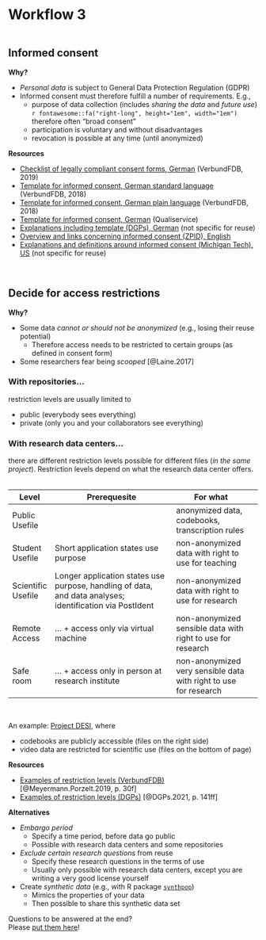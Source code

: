 # Workflow 3

```r
```


## Informed consent
**Why?**  

* *Personal data* is subject to General Data Protection Regulation (GDPR)
* Informed consent must therefore fulfill a number of requirements. E.g.,
  - purpose of data collection (includes *sharing the data* and *future use*)<br />`r fontawesome::fa("right-long", height="1em", width="1em")` therefore often "broad consent"
  - participation is voluntary and without disadvantages
  - revocation is possible at any time (until anonymized)
   
**Resources**  

* [Checklist of legally compliant consent forms, German](https://doi.org/10.25656/01:22297) (VerbundFDB, 2019)
* [Template for informed consent, German standard language](https://doi.org/10.25656/01:22301) (VerbundFDB, 2018)
* [Template for informed consent, German plain language](https://doi.org/10.25656/01:22302) (VerbundFDB, 2018)
* [Template for informed consent, German](https://www.qualiservice.org/de/datenschutz.html) (Qualiservice)
* [Explanations including template (DGPs), German](https://zwpd.transmit.de/images/zwpd/dienstleistungen/ethikkommission/0.1a_datenschutzrechtliche_empfehlungen_einwilligungforschungsvorhaben.pdf) (not specific for reuse)
* [Overview and links concerning informed consent (ZPID), English](https://datawizkb.leibniz-psychology.org/index.php/before-my-project-starts/informed-consent/)
* [Explanations and definitions around informed consent (Michigan Tech), US](https://www.mtu.edu/research/integrity/docs/michigan-tech-hrpp-standard-operations-procedures.pdf) (not specific for reuse)

\

## Decide for access restrictions
**Why?**  

* Some data *cannot or should not be anonymized* (e.g., losing their reuse potential)
   - Therefore access needs to be restricted to certain groups (as defined in consent form)
* Some researchers fear being *scooped* [@Laine.2017]

::: {.callout-note collapse="true" icon=false}
### With repositories...
restriction levels are usually limited to

* public (everybody sees everything)
* private (only you and your collaborators see everything)
:::

::: {.callout-note collapse="true" icon=false}
### With research data centers... 
there are different restriction levels possible for different files (*in the same project*). Restriction levels depend on what the research data center offers.   
\
  
| Level              | Prerequesite                                                                                             | For what                                                         |   |
|--------------------|----------------------------------------------------------------------------------------------------------|------------------------------------------------------------------|---|
| Public Usefile     |                                                                                                          | anonymized data, codebooks, transcription rules                  |   |
| Student Usefile    | Short application states use purpose                                                                     | non-anonymized data with right to use for teaching               |   |
| Scientific Usefile | Longer application states use purpose, handling of data, and data analyses; identification via PostIdent | non-anonymized data with right to use for research               |   |
| Remote Access      | ... + access only via virtual machine                                                                    | non-anonymized sensible data with right to use for research      |   |
| Safe room          | ... + access only in person at research institute                                                        | non-anonymized very sensible data with right to use for research |   |
  
\

An example: [Project DESI](http://dx.doi.org/10.7477/6:1:1), where 

* codebooks are publicly accessible (files on the right side)
* video data are restricted for scientific use (files on the bottom of page)

:::

   
**Resources**  

* [Examples of restriction levels (VerbundFDB)](https://doi.org/10.25656/01:21990) [@Meyermann.Porzelt.2019, p. 30f]
* [Examples of restriction levels (DGPs)](https://doi.org/10.1026/0033-3042/a000514) [@DGPs.2021, p. 141ff]

**Alternatives**  

* *Embargo period*
  - Specify a time period, before data go public
  - Possible with research data centers and some repositories
* *Exclude certain research questions* from reuse
  - Specify these research questions in the terms of use
  - Usually only possible with research data centers, except you are writing a very good license yourself
* Create *synthetic data* (e.g., with R package [`synthpop`](https://synthpop.org.uk/))
  - Mimics the properties of your data
  - Then possible to share this synthetic data set

::: {.column-margin}
Questions to be answered at the end?  
Please [put them here](https://cryptpad.fr/pad/#/2/pad/edit/cuCPFUjVKcURc7JZSKt57dK2/embed/)!
:::

\
